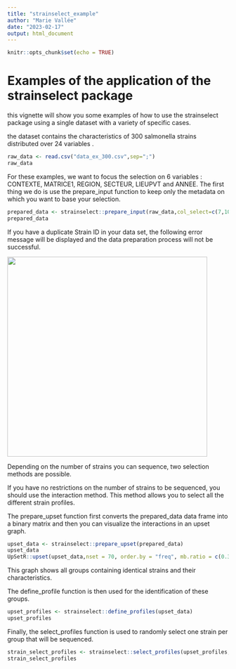 ```yaml
---
title: "strainselect_example"
author: "Marie Vallée"
date: "2023-02-17"
output: html_document
---
```


```r
knitr::opts_chunk$set(echo = TRUE)
```

# Examples of the application of the strainselect package

this vignette will show you some examples of how to use the strainselect package using a single dataset with a variety of specific cases.

the dataset contains the characteristics of 300 salmonella strains distributed over 24 variables .

```r
raw_data <- read.csv("data_ex_300.csv",sep=";")
raw_data
```

For these examples, we want to focus the selection on 6 variables : CONTEXTE, MATRICE1, REGION, SECTEUR, LIEUPVT and ANNEE. The first thing we do is use the prepare_input function to keep only the metadata on which you want to base your selection.

```r
prepared_data <- strainselect::prepare_input(raw_data,col_select=c(7,10,13,14,17,24),id=1, date=17, m=F, a=T)
prepared_data
```

If you have a duplicate Strain ID in your data set, the following error message will be displayed and the data preparation process will not be successful.

![](images/paste-F7494EEA.png){width="455"}

Depending on the number of strains you can sequence, two selection methods are possible.

If you have no restrictions on the number of strains to be sequenced, you should use the interaction method. This method allows you to select all the different strain profiles.

The prepare_upset function first converts the prepared_data data frame into a binary matrix and then you can visualize the interactions in an upset graph.

```r
upset_data <- strainselect::prepare_upset(prepared_data)
upset_data
UpSetR::upset(upset_data,nset = 70, order.by = "freq", mb.ratio = c(0.30,0.70),set_size.show = T, nintersects = NA)
```

This graph shows all groups containing identical strains and their characteristics.

The define_profile function is then used for the identification of these groups.

```r
upset_profiles <- strainselect::define_profiles(upset_data)
upset_profiles
```

Finally, the select_profiles function is used to randomly select one strain per group that will be sequenced.

```r
strain_select_profiles <- strainselect::select_profiles(upset_profiles, prepared_data)
strain_select_profiles
```
